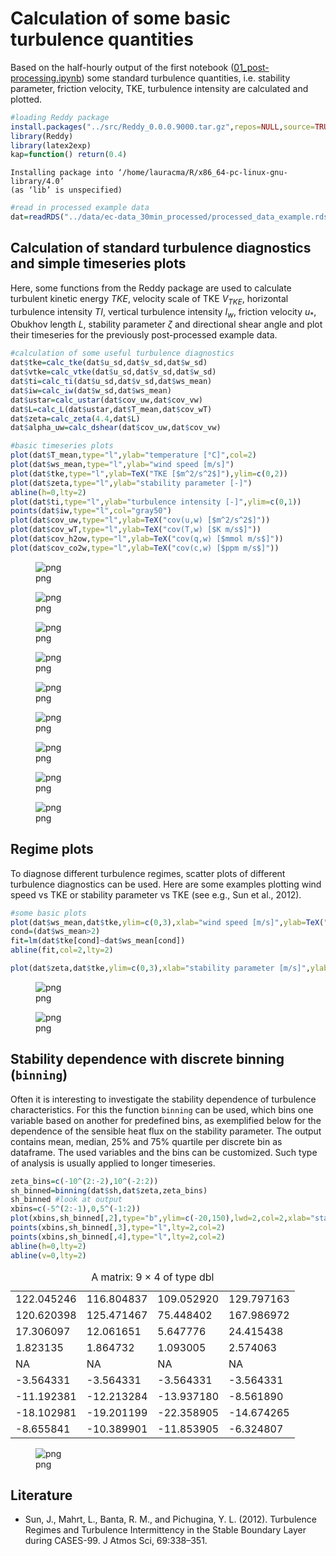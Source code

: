 # Calculation of some basic turbulence quantities
Based on the half-hourly output of the first notebook ([01_post-processing.ipynb](https://github.com/noctiluc3nt/ec_analyze/blob/main/notebooks/01_post-processing.ipynb)) some standard turbulence quantities, i.e. stability parameter, friction velocity, TKE, turbulence intensity are calculated and plotted.


```R
#loading Reddy package
install.packages("../src/Reddy_0.0.0.9000.tar.gz",repos=NULL,source=TRUE)
library(Reddy)
library(latex2exp)
kap=function() return(0.4)
```

    Installing package into ‘/home/lauracma/R/x86_64-pc-linux-gnu-library/4.0’
    (as ‘lib’ is unspecified)
    



```R
#read in processed example data
dat=readRDS("../data/ec-data_30min_processed/processed_data_example.rds")
```

## Calculation of standard turbulence diagnostics and simple timeseries plots
Here, some functions from the Reddy package are used to calculate turbulent kinetic energy $TKE$, velocity scale of TKE $V_{TKE}$, horizontal turbulence intensity $TI$, vertical turbulence intensity $I_w$, friction velocity $u_*$, Obukhov length $L$, stability parameter $\zeta$ and directional shear angle and plot their timeseries for the previously post-processed example data.


```R
#calculation of some useful turbulence diagnostics
dat$tke=calc_tke(dat$u_sd,dat$v_sd,dat$w_sd)
dat$vtke=calc_vtke(dat$u_sd,dat$v_sd,dat$w_sd)
dat$ti=calc_ti(dat$u_sd,dat$v_sd,dat$ws_mean)
dat$iw=calc_iw(dat$w_sd,dat$ws_mean)
dat$ustar=calc_ustar(dat$cov_uw,dat$cov_vw)
dat$L=calc_L(dat$ustar,dat$T_mean,dat$cov_wT)
dat$zeta=calc_zeta(4.4,dat$L)
dat$alpha_uw=calc_dshear(dat$cov_uw,dat$cov_vw)
```


```R
#basic timeseries plots
plot(dat$T_mean,type="l",ylab="temperature [°C]",col=2)
plot(dat$ws_mean,type="l",ylab="wind speed [m/s]")
plot(dat$tke,type="l",ylab=TeX("TKE [$m^2/s^2$]"),ylim=c(0,2))
plot(dat$zeta,type="l",ylab="stability parameter [-]")
abline(h=0,lty=2)
plot(dat$ti,type="l",ylab="turbulence intensity [-]",ylim=c(0,1))
points(dat$iw,type="l",col="gray50")
plot(dat$cov_uw,type="l",ylab=TeX("cov(u,w) [$m^2/s^2$]"))
plot(dat$cov_wT,type="l",ylab=TeX("cov(T,w) [$K m/s$]"))
plot(dat$cov_h2ow,type="l",ylab=TeX("cov(q,w) [$mmol m/s$]"))
plot(dat$cov_co2w,type="l",ylab=TeX("cov(c,w) [$ppm m/s$]"))
```


    
![png](output_5_0.png)
    



    
![png](output_5_1.png)
    



    
![png](output_5_2.png)
    



    
![png](output_5_3.png)
    



    
![png](output_5_4.png)
    



    
![png](output_5_5.png)
    



    
![png](output_5_6.png)
    



    
![png](output_5_7.png)
    



    
![png](output_5_8.png)
    


## Regime plots
To diagnose different turbulence regimes, scatter plots of different turbulence diagnostics can be used. Here are some examples plotting wind speed vs TKE or stability parameter vs TKE (see e.g., Sun et al., 2012).


```R
#some basic plots
plot(dat$ws_mean,dat$tke,ylim=c(0,3),xlab="wind speed [m/s]",ylab=TeX("TKE [$m^2/s^2$]"))
cond=(dat$ws_mean>2)
fit=lm(dat$tke[cond]~dat$ws_mean[cond])
abline(fit,col=2,lty=2)

plot(dat$zeta,dat$tke,ylim=c(0,3),xlab="stability parameter [m/s]",ylab=TeX("TKE [$m^2/s^2$]"))
```


    
![png](output_7_0.png)
    



    
![png](output_7_1.png)
    


## Stability dependence with discrete binning (`binning`)
Often it is interesting to investigate the stability dependence of turbulence characteristics. For this the function `binning` can be used, which bins one variable based on another for predefined bins, as exemplified below for the dependence of the sensible heat flux on the stability parameter. The output contains mean, median, 25% and 75% quartile per discrete bin as dataframe. The used variables and the bins can be customized. Such type of analysis is usually applied to longer timeseries. 


```R
zeta_bins=c(-10^(2:-2),10^(-2:2))
sh_binned=binning(dat$sh,dat$zeta,zeta_bins)
sh_binned #look at output
xbins=c(-5^(2:-1),0,5^(-1:2))
plot(xbins,sh_binned[,2],type="b",ylim=c(-20,150),lwd=2,col=2,xlab="stability parameter [-]",ylab=TeX("SH [W/m$^2$]"))
points(xbins,sh_binned[,3],type="l",lty=2,col=2)
points(xbins,sh_binned[,4],type="l",lty=2,col=2)
abline(h=0,lty=2)
abline(v=0,lty=2)
```


<table class="dataframe">
<caption>A matrix: 9 × 4 of type dbl</caption>
<tbody>
	<tr><td>122.045246</td><td>116.804837</td><td>109.052920</td><td>129.797163</td></tr>
	<tr><td>120.620398</td><td>125.471467</td><td> 75.448402</td><td>167.986972</td></tr>
	<tr><td> 17.306097</td><td> 12.061651</td><td>  5.647776</td><td> 24.415438</td></tr>
	<tr><td>  1.823135</td><td>  1.864732</td><td>  1.093005</td><td>  2.574063</td></tr>
	<tr><td>        NA</td><td>        NA</td><td>        NA</td><td>        NA</td></tr>
	<tr><td> -3.564331</td><td> -3.564331</td><td> -3.564331</td><td> -3.564331</td></tr>
	<tr><td>-11.192381</td><td>-12.213284</td><td>-13.937180</td><td> -8.561890</td></tr>
	<tr><td>-18.102981</td><td>-19.201199</td><td>-22.358905</td><td>-14.674265</td></tr>
	<tr><td> -8.655841</td><td>-10.389901</td><td>-11.853905</td><td> -6.324807</td></tr>
</tbody>
</table>




    
![png](output_9_1.png)
    


## Literature
- Sun, J., Mahrt, L., Banta, R. M., and Pichugina, Y. L. (2012). Turbulence Regimes and Turbulence Intermittency in the Stable Boundary Layer during CASES-99. J Atmos Sci, 69:338–351.
